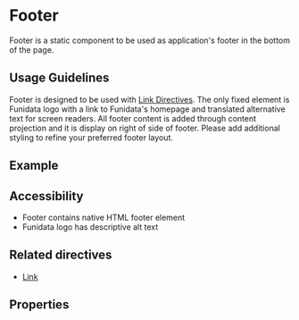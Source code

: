 
<Meta title="Components/Footer" />

# Footer

Footer is a static component to be used as application's footer in the bottom of the page.

## Usage Guidelines

Footer is designed to be used with [Link Directives](/docs/directives-link--documentation).
The only fixed element is Funidata logo with a link to Funidata's homepage and translated alternative text for screen readers.
All footer content is added through content projection and it is display on right of side of footer. Please add additional styling to refine your preferred footer layout.

## Example

<Canvas of={FooterComponentStories.Example} />

## Accessibility

- Footer contains native HTML footer element
- Funidata logo has descriptive alt text

## Related directives

- [Link](/docs/directives-link--documentation)

## Properties

<ArgTypes of={FooterComponent} />
